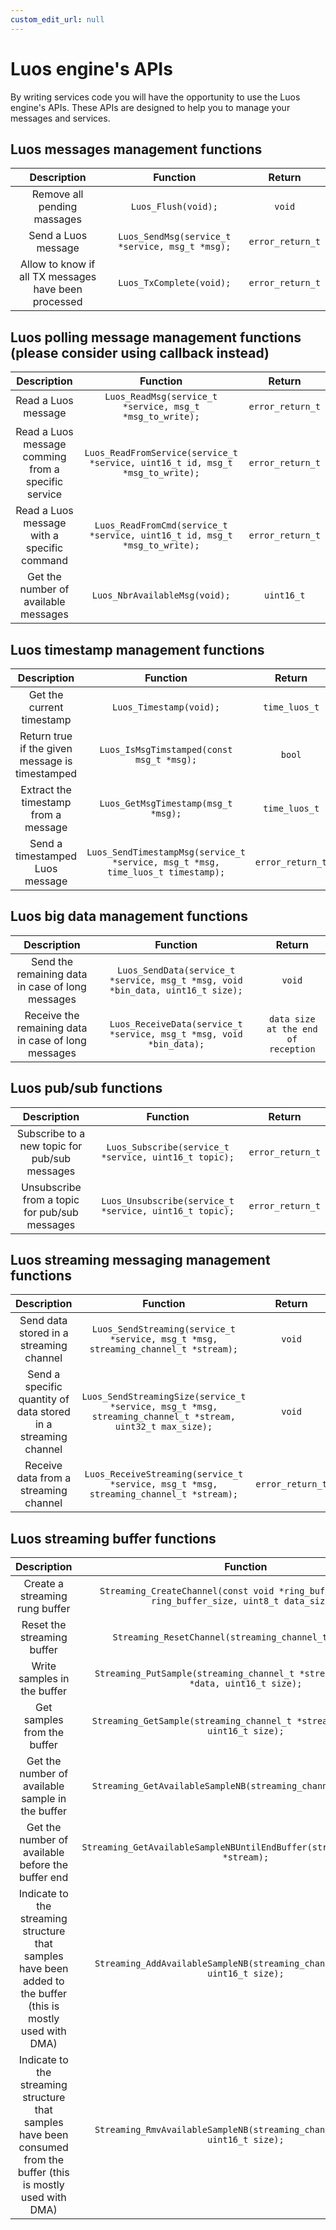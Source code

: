 ```yaml
---
custom_edit_url: null
---
```



# Luos engine's APIs

By writing services code you will have the opportunity to use the Luos engine's APIs. These APIs are designed to help you to manage your messages and services.

## Luos messages management functions

|                     Description                      |                    Function                     |      Return      |
| :--------------------------------------------------: | :---------------------------------------------: | :--------------: |
|             Remove all pending massages              |               `Luos_Flush(void);`               |      `void`      |
|                 Send a Luos message                  | `Luos_SendMsg(service_t *service, msg_t *msg);` | `error_return_t` |
| Allow to know if all TX messages have been processed |            `Luos_TxComplete(void);`             | `error_return_t` |

## Luos polling message management functions (please consider using callback instead)

|                     Description                     |                                   Function                                    |      Return      |
| :-------------------------------------------------: | :---------------------------------------------------------------------------: | :--------------: |
|                 Read a Luos message                 |           `Luos_ReadMsg(service_t *service, msg_t *msg_to_write);`            | `error_return_t` |
| Read a Luos message comming from a specific service | `Luos_ReadFromService(service_t *service, uint16_t id, msg_t *msg_to_write);` | `error_return_t` |
|     Read a Luos message with a specific command     |   `Luos_ReadFromCmd(service_t *service, uint16_t id, msg_t *msg_to_write);`   | `error_return_t` |
|        Get the number of available messages         |                         `Luos_NbrAvailableMsg(void);`                         |    `uint16_t`    |

## Luos timestamp management functions

|                   Description                   |                                    Function                                     |      Return      |
| :---------------------------------------------: | :-----------------------------------------------------------------------------: | :--------------: |
|            Get the current timestamp            |                             `Luos_Timestamp(void);`                             |  `time_luos_t`   |
| Return true if the given message is timestamped |                    `Luos_IsMsgTimstamped(const msg_t *msg);`                    |      `bool`      |
|      Extract the timestamp from a message       |                       `Luos_GetMsgTimestamp(msg_t *msg);`                       |  `time_luos_t`   |
|         Send a timestamped Luos message         | `Luos_SendTimestampMsg(service_t *service, msg_t *msg, time_luos_t timestamp);` | `error_return_t` |

## Luos big data management functions

|                     Description                     |                                    Function                                     |               Return                |
| :-------------------------------------------------: | :-----------------------------------------------------------------------------: | :---------------------------------: |
|  Send the remaining data in case of long messages   | `Luos_SendData(service_t *service, msg_t *msg, void *bin_data, uint16_t size);` |               `void`                |
| Receive the remaining data in case of long messages |       `Luos_ReceiveData(service_t *service, msg_t *msg, void *bin_data);`       | `data size at the end of reception` |

## Luos pub/sub functions

|                  Description                  |                        Function                         |      Return      |
| :-------------------------------------------: | :-----------------------------------------------------: | :--------------: |
| Subscribe to a new topic for pub/sub messages |  `Luos_Subscribe(service_t *service, uint16_t topic);`  | `error_return_t` |
| Unsubscribe from a topic for pub/sub messages | `Luos_Unsubscribe(service_t *service, uint16_t topic);` | `error_return_t` |

## Luos streaming messaging management functions

|                          Description                           |                                                 Function                                                  |      Return      |
| :------------------------------------------------------------: | :-------------------------------------------------------------------------------------------------------: | :--------------: |
|            Send data stored in a streaming channel             |            `Luos_SendStreaming(service_t *service, msg_t *msg, streaming_channel_t *stream);`             |      `void`      |
| Send a specific quantity of data stored in a streaming channel | `Luos_SendStreamingSize(service_t *service, msg_t *msg, streaming_channel_t *stream, uint32_t max_size);` |      `void`      |
|             Receive data from a streaming channel              |           `Luos_ReceiveStreaming(service_t *service, msg_t *msg, streaming_channel_t *stream);`           | `error_return_t` |

## Luos streaming buffer functions

|                                                    Description                                                     |                                             Function                                              |        Return         |
| :----------------------------------------------------------------------------------------------------------------: | :-----------------------------------------------------------------------------------------------: | :-------------------: |
|                                           Create a streaming rung buffer                                           | `Streaming_CreateChannel(const void *ring_buffer, uint16_t ring_buffer_size, uint8_t data_size);` | `streaming_channel_t` |
|                                             Reset the streaming buffer                                             |                      `Streaming_ResetChannel(streaming_channel_t *stream);`                       |        `void`         |
|                                            Write samples in the buffer                                             |       `Streaming_PutSample(streaming_channel_t *stream, const void *data, uint16_t size);`        |      `uint16_t`       |
|                                            Get samples from the buffer                                             |          `Streaming_GetSample(streaming_channel_t *stream, void *data, uint16_t size);`           |      `uint16_t`       |
|                                  Get the number of available sample in the buffer                                  |                  `Streaming_GetAvailableSampleNB(streaming_channel_t *stream);`                   |      `uint16_t`       |
|                                 Get the number of available before the buffer end                                  |           `Streaming_GetAvailableSampleNBUntilEndBuffer(streaming_channel_t *stream);`            |      `uint16_t`       |
|   Indicate to the streaming structure that samples have been added to the buffer (this is mostly used with DMA)    |           `Streaming_AddAvailableSampleNB(streaming_channel_t *stream, uint16_t size);`           |      `uint16_t`       |
| Indicate to the streaming structure that samples have been consumed from the buffer (this is mostly used with DMA) |           `Streaming_RmvAvailableSampleNB(streaming_channel_t *stream, uint16_t size);`           |      `uint16_t`       |
